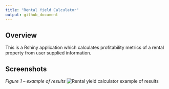 ```yaml
---
title: "Rental Yield Calculator"
output: github_document
---
```


## Overview

This is a Rshiny application which calculates profitability metrics of a rental property from user supplied information. 

## Screenshots

*Figure 1 – example of results*
![Rental yield calculator example of results](https://raw.githubusercontent.com/njwilletts/rental-yield-calculator/main/screenshots/overvalued.png?raw=true)
